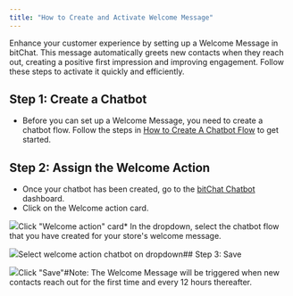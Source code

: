 ```yaml
---
title: "How to Create and Activate Welcome Message"
---
```


Enhance your customer experience by setting up a Welcome Message in bitChat. This message automatically greets new contacts when they reach out, creating a positive first impression and improving engagement. Follow these steps to activate it quickly and efficiently.

## **Step 1: Create a Chatbot**

* Before you can set up a Welcome Message, you need to create a chatbot flow. Follow the steps in [How to Create A Chatbot Flow](https://www.bitbybit.studio/knowledge-base/how-to-create-a-chatbot-flow) to get started.

## **Step 2: Assign the Welcome Action**

* Once your chatbot has been created, go to the [bitChat Chatbot](https://app.bitbybit.studio/bitchat/flows?channel=whatsapp) dashboard.
* Click on the Welcome action card.  


![](https://cdn.prod.website-files.com/659655f5b20d395a5c69efcf/671202465094d63cb61ee7e6_AD_4nXfEwiRWkAHYIPFaPyPREzq0PvXDcGE7K4mzzBvYE_ydbBFi0q3VxTIr2oSUOa6Dle-iUemvL9KxOYCbON6FJ5XOYpBJsjs2cjWNrGIdLbRgrE5fa-8GCmDXwc-3IdEFnW9H8AV2kPU0A41zNSjgBR-fK1M_.png)Click "Welcome action" card* In the dropdown, select the chatbot flow that you have created for your store's welcome message.  


![](https://cdn.prod.website-files.com/659655f5b20d395a5c69efcf/6720882ca1f23d578eeb3209_AD_4nXch-6hIgrFP02h7pN7dGiCwk1rfdCnDUyzbRMu2BTWz3mRs1YT3NTYfYtApRJkKhHHpgaK7ho4EBzv02NEfCJUaVOncXFOjvIEmHCBfUxbMEW2faUJ7RlujxogJeGVLlIMQ3j2MWrVUTO8PsxT80zlcPC34.png)Select welcome action chatbot on dropdown## Step 3: Save

![](https://cdn.prod.website-files.com/659655f5b20d395a5c69efcf/67120246479a4609e6b65421_AD_4nXdbQooQkwFRIduYamcdOr8PAqu4apVOMz6s7ZIR5U5aJEC9xsVL8azeIVNT21UGbyNVWRsOKxWFO00cbEP_9CZg7Lu8zOV32TN50yyxzkgqSfD9_ufHkppT1jXPmXpBpSeI58hL5unpN8LEaZAmgwI8_XIv.png)Click "Save"#Note: The Welcome Message will be triggered when new contacts reach out for the first time and every 12 hours thereafter.
